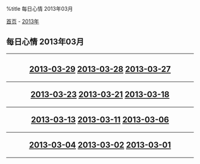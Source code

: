 %title 每日心情 2013年03月

[[../../../index|首页]] - [[../index|2013年]]
==每日心情 2013年03月==
----
<center>
<h2>
[[2013-03-29|2013-03-29]]
[[2013-03-28|2013-03-28]]
[[2013-03-27|2013-03-27]]
----
[[2013-03-23|2013-03-23]]
[[2013-03-21|2013-03-21]]
[[2013-03-18|2013-03-18]]
----
[[2013-03-13|2013-03-13]]
[[2013-03-11|2013-03-11]]
[[2013-03-06|2013-03-06]]
----
[[2013-03-04|2013-03-04]]
[[2013-03-02|2013-03-02]]
[[2013-03-01|2013-03-01]]
</h2>
</center>
----

